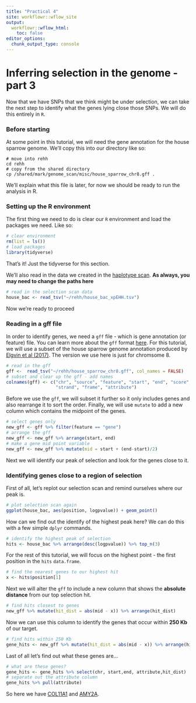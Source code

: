 ```yaml
---
title: "Practical 4"
site: workflowr::wflow_site
output:
  workflowr::wflow_html:
    toc: false
editor_options:
  chunk_output_type: console
---
```


# Inferring selection in the genome - part 3

Now that we have SNPs that we think might be under selection, we can take the next step to identify what the genes lying close those SNPs. We will do this entirely in `R`.

### Before starting

At some point in this tutorial, we will need the gene annotation for the house sparrow genome. We'll copy this into our directory like so: 

```shell
# move into rehh
cd rehh
# copy from the shared directory
cp /shared/mark/genome_scan/misc/house_sparrow_chr8.gff .
```

We'll explain what this file is later, for now we should be ready to run the analysis in R.

### Setting up the R environment

The first thing we need to do is clear our `R` environment and load the packages we need. Like so:

```r
# clear environment
rm(list = ls())
# load packages
library(tidyverse)
```
That's it! Just the tidyverse for this section.

We'll also read in the data we created in the [haplotype scan](practical3.html). **As always, you may need to change the paths here**

```r
# read in the selection scan data
house_bac <- read_tsv("~/rehh/house_bac_xpEHH.tsv")
```

Now we're ready to proceed

### Reading in a gff file

In order to identify genes, we need a `gff` file - which is gene annotation (or feature) file. You can learn more about the `gff` format [here](https://useast.ensembl.org/info/website/upload/gff.html). For this tutorial, we will use a subset of the house sparrow genome annotation produced by [Elgvin et al (2017)](https://advances.sciencemag.org/content/3/6/e1602996.full). The version we use here is just for chromsome 8.

```r
# read in the gff
gff <-  read_tsv("~/rehh/house_sparrow_chr8.gff", col_names = FALSE)
# subset and clear up the gff - add names
colnames(gff) <- c("chr", "source", "feature", "start", "end", "score",
                   "strand", "frame", "attribute")
```

Before we use the `gff`, we will subset it further so it only includes genes and also rearrange it to sort the order. Finally, we will use `mutate` to add a new column which contains the midpoint of the genes.

```r
# select genes only
new_gff <- gff %>% filter(feature == "gene")
# arrange the gff
new_gff <- new_gff %>% arrange(start, end)
# make a gene mid point variable
new_gff <- new_gff %>% mutate(mid = start + (end-start)/2)
```

Next we will identify our peak of selection and look for the genes close to it.

### Identifying genes close to a region of selection

First of all, let's replot our selection scan and remind ourselves where our peak is.

```r
# plot selection scan again
ggplot(house_bac, aes(position, logpvalue)) + geom_point()
```

How can we find out the identify of the highest peak here? We can do this with a few simple `dplyr` commands.

```r
# identify the highest peak of selection
hits <- house_bac %>% arrange(desc(logpvalue)) %>% top_n(3)
```

For the rest of this tutorial, we will focus on the highest point - the first position in the `hits` `data.frame`.

```r
# find the nearest genes to our highest hit
x <- hits$position[1]
```

Next we will alter the `gff` to include a new column that shows the **absolute distance** from our top selection hit.

```r
# find hits closest to genes
new_gff %>% mutate(hit_dist = abs(mid - x)) %>% arrange(hit_dist)
```

Now we can use this column to identify the genes that occur within **250 Kb** of our target.

```r
# find hits within 250 Kb
gene_hits <- new_gff %>% mutate(hit_dist = abs(mid - x)) %>% arrange(hit_dist) %>% filter(hit_dist < 250000)
```

Last of all let's find out what these genes are...

```r
# what are these genes?
gene_hits <- gene_hits %>% select(chr, start,end, attribute,hit_dist)
# separate out the attribute column
gene_hits %>% pull(attribute)
```

So here we have [COL11A1](https://www.genecards.org/cgi-bin/carddisp.pl?gene=COL11A1) and [AMY2A](https://www.genecards.org/cgi-bin/carddisp.pl?gene=AMY2A).
